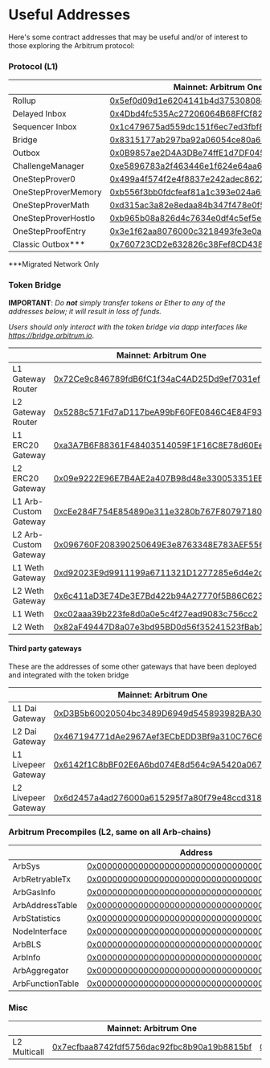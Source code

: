 # Useful Addresses

Here's some contract addresses that may be useful and/or of interest to those exploring the Arbitrum protocol:

### Protocol (L1)

<em className="arb-docs-table useful-address-table" id="protocol-addresses-table">

|                      | Mainnet: Arbitrum One                                                                                                 | Arbitrum Nova                                                                                                         | Nitro Goerli Rollup                                                                                                          |
| -------------------- | --------------------------------------------------------------------------------------------------------------------- | --------------------------------------------------------------------------------------------------------------------- | ---------------------------------------------------------------------------------------------------------------------------- |
| Rollup               | [0x5ef0d09d1e6204141b4d37530808ed19f60fba35](https://etherscan.io/address/0x5ef0d09d1e6204141b4d37530808ed19f60fba35) | [0xfb209827c58283535b744575e11953dcc4bead88](https://etherscan.io/address/0xfb209827c58283535b744575e11953dcc4bead88) | [0x45e5cAea8768F42B385A366D3551Ad1e0cbFAb17](https://goerli.etherscan.io/address/0x45e5cAea8768F42B385A366D3551Ad1e0cbFAb17) |
| Delayed Inbox        | [0x4Dbd4fc535Ac27206064B68FfCf827b0A60BAB3f](https://etherscan.io/address/0x4Dbd4fc535Ac27206064B68FfCf827b0A60BAB3f) | [0xc4448b71118c9071bcb9734a0eac55d18a153949](https://etherscan.io/address/0xc4448b71118c9071bcb9734a0eac55d18a153949) | [0x6BEbC4925716945D46F0Ec336D5C2564F419682C](https://goerli.etherscan.io/address/0x6BEbC4925716945D46F0Ec336D5C2564F419682C) |
| Sequencer Inbox      | [0x1c479675ad559dc151f6ec7ed3fbf8cee79582b6](https://etherscan.io/address/0x1c479675ad559dc151f6ec7ed3fbf8cee79582b6) | [0x211e1c4c7f1bf5351ac850ed10fd68cffcf6c21b](https://etherscan.io/address/0x211e1c4c7f1bf5351ac850ed10fd68cffcf6c21b) | [0x0484A87B144745A2E5b7c359552119B6EA2917A9](https://goerli.etherscan.io/address/0x0484A87B144745A2E5b7c359552119B6EA2917A9) |
| Bridge               | [0x8315177ab297ba92a06054ce80a67ed4dbd7ed3a](https://etherscan.io/address/0x8315177ab297ba92a06054ce80a67ed4dbd7ed3a) | [0xc1ebd02f738644983b6c4b2d440b8e77dde276bd](https://etherscan.io/address/0xc1ebd02f738644983b6c4b2d440b8e77dde276bd) | [0xaf4159a80b6cc41ed517db1c453d1ef5c2e4db72](https://goerli.etherscan.io/address/0xaf4159a80b6cc41ed517db1c453d1ef5c2e4db72) |
| Outbox               | [0x0B9857ae2D4A3DBe74ffE1d7DF045bb7F96E4840](https://etherscan.io/address/0x0B9857ae2D4A3DBe74ffE1d7DF045bb7F96E4840) | [0xD4B80C3D7240325D18E645B49e6535A3Bf95cc58](https://etherscan.io/address/0xD4B80C3D7240325D18E645B49e6535A3Bf95cc58) | [0x45Af9Ed1D03703e480CE7d328fB684bb67DA5049](https://goerli.etherscan.io/address/0x45Af9Ed1D03703e480CE7d328fB684bb67DA5049) |
| ChallengeManager     | [0xe5896783a2f463446e1f624e64aa6836be4c6f58](https://etherscan.io/address/0xe5896783a2f463446e1f624e64aa6836be4c6f58) | [0xa59075221b50c598aed0eae0bb9869639513af0d](https://etherscan.io/address/0xa59075221b50c598aed0eae0bb9869639513af0d) | [0xcaa89a8a8771dfd95020fba805f2dc774d2e625d](https://goerli.etherscan.io/address/0xcaa89a8a8771dfd95020fba805f2dc774d2e625d) |
| OneStepProver0       | [0x499a4f574f2e4f8837e242adec86223ef7deefcc](https://etherscan.io/address/0x499a4f574f2e4f8837e242adec86223ef7deefcc) | [0x8323b58c522690e6afae94044825f0c79a93d236](https://etherscan.io/address/0x8323b58c522690e6afae94044825f0c79a93d236) | [0xD7422f07fe48f6e82E40587feb2acaE1451f08A6](https://goerli.etherscan.io/address/0xD7422f07fe48f6e82E40587feb2acaE1451f08A6) |
| OneStepProverMemory  | [0xb556f3bb0fdcfeaf81a1c393e024a69a3327b676](https://etherscan.io/address/0xb556f3bb0fdcfeaf81a1c393e024a69a3327b676) | [0x7a6c0503107858f82a790e481024134092e19979](https://etherscan.io/address/0x7a6c0503107858f82a790e481024134092e19979) | [0x9221854E95283670E58738805a2d20405d17682E](https://goerli.etherscan.io/address/0x9221854E95283670E58738805a2d20405d17682E) |
| OneStepProverMath    | [0xd315ac3a82e8edaa84b347f478e0f59801747970](https://etherscan.io/address/0xd315ac3a82e8edaa84b347f478e0f59801747970) | [0x1efb116ebc38ce895eb2e5e009234e0e0836f2f5](https://etherscan.io/address/0x1efb116ebc38ce895eb2e5e009234e0e0836f2f5) | [0xFe18aB9B105a8C13Fbd67a0DaCb1C70e84Bb5d5E](https://goerli.etherscan.io/address/0xFe18aB9B105a8C13Fbd67a0DaCb1C70e84Bb5d5E) |
| OneStepProverHostIo  | [0xb965b08a826d4c7634e0df4c5ef5e1d1f9b5d13a](https://etherscan.io/address/0xb965b08a826d4c7634e0df4c5ef5e1d1f9b5d13a) | [0x9cbc3f14a57ce6ead0e770f528e2f1e8b8c37613](https://etherscan.io/address/0x9cbc3f14a57ce6ead0e770f528e2f1e8b8c37613) | [0x5518772ddb8e65416c6572E28BE58dAfc8A3834c](https://goerli.etherscan.io/address/0x5518772ddb8e65416c6572E28BE58dAfc8A3834c) |
| OneStepProofEntry    | [0x3e1f62aa8076000c3218493fe3e0ae40bcb9a1df](https://etherscan.io/address/0x3e1f62aa8076000c3218493fe3e0ae40bcb9a1df) | [0x7adca86896c4220f19b2f7f9746e7a99e57b0fc5](https://etherscan.io/address/0x7adca86896c4220f19b2f7f9746e7a99e57b0fc5) | [0xe46a0585C3Cb05AaE200161534Af1aE5Dff61294](https://goerli.etherscan.io/address/0xe46a0585C3Cb05AaE200161534Af1aE5Dff61294) |
| Classic Outbox\*\*\* | [0x760723CD2e632826c38Fef8CD438A4CC7E7E1A40](https://etherscan.io/address/0x760723CD2e632826c38Fef8CD438A4CC7E7E1A40) |                                                                                                                       |                                                                                                                              |

</em>

\*\*\*Migrated Network Only

### Token Bridge

**IMPORTANT**: _Do **not** simply transfer tokens or Ether to any of the addresses below; it will result in loss of funds._

_Users should only interact with the token bridge via dapp interfaces like https://bridge.arbitrum.io_.

<em className="arb-docs-table useful-address-table" id="bridge-addresses-table">

|                       | Mainnet: Arbitrum One                                                                                                 | Mainnet: Arbitrum Nova                                                                                                    | Nitro Goerli Rollup                                                                                                          |
| --------------------- | --------------------------------------------------------------------------------------------------------------------- | ------------------------------------------------------------------------------------------------------------------------- | ---------------------------------------------------------------------------------------------------------------------------- |
| L1 Gateway Router     | [0x72Ce9c846789fdB6fC1f34aC4AD25Dd9ef7031ef](https://etherscan.io/address/0x72Ce9c846789fdB6fC1f34aC4AD25Dd9ef7031ef) | [0xC840838Bc438d73C16c2f8b22D2Ce3669963cD48](https://etherscan.io/address/0xC840838Bc438d73C16c2f8b22D2Ce3669963cD48)     | [0x4c7708168395aEa569453Fc36862D2ffcDaC588c](https://goerli.etherscan.io/address/0x4c7708168395aEa569453Fc36862D2ffcDaC588c) |
| L2 Gateway Router     | [0x5288c571Fd7aD117beA99bF60FE0846C4E84F933](https://arbiscan.io/address/0x5288c571Fd7aD117beA99bF60FE0846C4E84F933)  | [0x21903d3F8176b1a0c17E953Cd896610Be9fFDFa8](https://nova.arbiscan.io/address/0x21903d3F8176b1a0c17E953Cd896610Be9fFDFa8) | [0xE5B9d8d42d656d1DcB8065A6c012FE3780246041](https://goerli.arbiscan.io/address/0xE5B9d8d42d656d1DcB8065A6c012FE3780246041)  |
| L1 ERC20 Gateway      | [0xa3A7B6F88361F48403514059F1F16C8E78d60EeC](https://etherscan.io/address/0xa3A7B6F88361F48403514059F1F16C8E78d60EeC) | [0xB2535b988dcE19f9D71dfB22dB6da744aCac21bf](https://etherscan.io/address/0xB2535b988dcE19f9D71dfB22dB6da744aCac21bf)     | [0x715D99480b77A8d9D603638e593a539E21345FdF](https://goerli.etherscan.io/address/0x715D99480b77A8d9D603638e593a539E21345FdF) |
| L2 ERC20 Gateway      | [0x09e9222E96E7B4AE2a407B98d48e330053351EEe](https://arbiscan.io/address/0x09e9222E96E7B4AE2a407B98d48e330053351EEe)  | [0xcF9bAb7e53DDe48A6DC4f286CB14e05298799257](https://nova.arbiscan.io/address/0xcF9bAb7e53DDe48A6DC4f286CB14e05298799257) | [0x2eC7Bc552CE8E51f098325D2FcF0d3b9d3d2A9a2](https://goerli.arbiscan.io/address/0x2eC7Bc552CE8E51f098325D2FcF0d3b9d3d2A9a2)  |
| L1 Arb-Custom Gateway | [0xcEe284F754E854890e311e3280b767F80797180d](https://etherscan.io/address/0xcEe284F754E854890e311e3280b767F80797180d) | [0x23122da8C581AA7E0d07A36Ff1f16F799650232f](https://etherscan.io/address/0x23122da8C581AA7E0d07A36Ff1f16F799650232f)     | [0x9fDD1C4E4AA24EEc1d913FABea925594a20d43C7](https://goerli.etherscan.io/address/0x9fDD1C4E4AA24EEc1d913FABea925594a20d43C7) |
| L2 Arb-Custom Gateway | [0x096760F208390250649E3e8763348E783AEF5562](https://arbiscan.io/address/0x096760F208390250649E3e8763348E783AEF5562)  | [0xbf544970E6BD77b21C6492C281AB60d0770451F4](https://nova.arbiscan.io/address/0xbf544970E6BD77b21C6492C281AB60d0770451F4) | [0x8b6990830cF135318f75182487A4D7698549C717](https://goerli.arbiscan.io/address/0x8b6990830cF135318f75182487A4D7698549C717)  |
| L1 Weth Gateway       | [0xd92023E9d9911199a6711321D1277285e6d4e2db](https://etherscan.io/address/0xd92023E9d9911199a6711321D1277285e6d4e2db) | [0xE4E2121b479017955Be0b175305B35f312330BaE](https://etherscan.io/address/0xE4E2121b479017955Be0b175305B35f312330BaE)     | [0x6e244cD02BBB8a6dbd7F626f05B2ef82151Ab502](https://goerli.etherscan.io/address/0x6e244cD02BBB8a6dbd7F626f05B2ef82151Ab502) |
| L2 Weth Gateway       | [0x6c411aD3E74De3E7Bd422b94A27770f5B86C623B](https://arbiscan.io/address/0x6c411aD3E74De3E7Bd422b94A27770f5B86C623B)  | [0x7626841cB6113412F9c88D3ADC720C9FAC88D9eD](https://nova.arbiscan.io/address/0x7626841cB6113412F9c88D3ADC720C9FAC88D9eD) | [0xf9F2e89c8347BD96742Cc07095dee490e64301d6](https://goerli.arbiscan.io/address/0xf9F2e89c8347BD96742Cc07095dee490e64301d6)  |
| L1 Weth               | [0xc02aaa39b223fe8d0a0e5c4f27ead9083c756cc2](https://etherscan.io/address/0xc02aaa39b223fe8d0a0e5c4f27ead9083c756cc2) | [0xC02aaA39b223FE8D0A0e5C4F27eAD9083C756Cc2](https://etherscan.io/address/0xC02aaA39b223FE8D0A0e5C4F27eAD9083C756Cc2)     | [0xB4FBF271143F4FBf7B91A5ded31805e42b2208d6](https://goerli.etherscan.io/address/0xB4FBF271143F4FBf7B91A5ded31805e42b2208d6) |
| L2 Weth               | [0x82aF49447D8a07e3bd95BD0d56f35241523fBab1](https://arbiscan.io/address/0x82aF49447D8a07e3bd95BD0d56f35241523fBab1)  | [0x722E8BdD2ce80A4422E880164f2079488e115365](https://nova.arbiscan.io/address/0x722E8BdD2ce80A4422E880164f2079488e115365) | [0xe39Ab88f8A4777030A534146A9Ca3B52bd5D43A3](https://goerli.arbiscan.io/address/0xe39Ab88f8A4777030A534146A9Ca3B52bd5D43A3)  |

</em>

#### Third party gateways

These are the addresses of some other gateways that have been deployed and integrated with the token bridge

|                     | Mainnet: Arbitrum One                                                                                                 |
| ------------------- | --------------------------------------------------------------------------------------------------------------------- |
| L1 Dai Gateway      | [0xD3B5b60020504bc3489D6949d545893982BA3011](https://etherscan.io/address/0xD3B5b60020504bc3489D6949d545893982BA3011) |
| L2 Dai Gateway      | [0x467194771dAe2967Aef3ECbEDD3Bf9a310C76C65](https://arbiscan.io/address/0x467194771dAe2967Aef3ECbEDD3Bf9a310C76C65)  |
| L1 Livepeer Gateway | [0x6142f1C8bBF02E6A6bd074E8d564c9A5420a0676](https://etherscan.io/address/0x6142f1C8bBF02E6A6bd074E8d564c9A5420a0676) |
| L2 Livepeer Gateway | [0x6d2457a4ad276000a615295f7a80f79e48ccd318](https://arbiscan.io/address/0x6D2457a4ad276000A615295f7A80F79E48CcD318)  |

### Arbitrum Precompiles (L2, same on all Arb-chains)

<em className="arb-docs-table useful-address-table" id="precompile-table">

|                  | Address                                                                                                              |
| ---------------- | -------------------------------------------------------------------------------------------------------------------- |
| ArbSys           | [0x0000000000000000000000000000000000000064](https://arbiscan.io/address/0x0000000000000000000000000000000000000064) |
| ArbRetryableTx   | [0x000000000000000000000000000000000000006E](https://arbiscan.io/address/0x000000000000000000000000000000000000006E) |
| ArbGasInfo       | [0x000000000000000000000000000000000000006C](https://arbiscan.io/address/0x000000000000000000000000000000000000006C) |
| ArbAddressTable  | [0x0000000000000000000000000000000000000066](https://arbiscan.io/address/0x0000000000000000000000000000000000000066) |
| ArbStatistics    | [0x000000000000000000000000000000000000006F](https://arbiscan.io/address/0x000000000000000000000000000000000000006F) |
| NodeInterface    | [0x00000000000000000000000000000000000000C8](https://arbiscan.io/address/0x00000000000000000000000000000000000000C8) |
| ArbBLS           | [0x0000000000000000000000000000000000000067](https://arbiscan.io/address/0x0000000000000000000000000000000000000067) |
| ArbInfo          | [0x0000000000000000000000000000000000000065](https://arbiscan.io/address/0x0000000000000000000000000000000000000065) |
| ArbAggregator    | [0x000000000000000000000000000000000000006D](https://arbiscan.io/address/0x000000000000000000000000000000000000006D) |
| ArbFunctionTable | [0x0000000000000000000000000000000000000068](https://arbiscan.io/address/0x0000000000000000000000000000000000000068) |

</em>

### Misc

<em className="arb-docs-table useful-address-table" id="misc-addresses-table">

|              | Mainnet: Arbitrum One                                                                                                | Mainnet: Arbitrum Nova                                                                                                    | Nitro Goerli Rollup                                                                                                                         |
| ------------ | -------------------------------------------------------------------------------------------------------------------- | ------------------------------------------------------------------------------------------------------------------------- | ------------------------------------------------------------------------------------------------------------------------------------------- |
| L2 Multicall | [0x7ecfbaa8742fdf5756dac92fbc8b90a19b8815bf](https://arbiscan.io/address/0x7ecfbaa8742fdf5756dac92fbc8b90a19b8815bf) | [0x5e1eE626420A354BbC9a95FeA1BAd4492e3bcB86](https://nova.arbiscan.io/address/0x5e1eE626420A354BbC9a95FeA1BAd4492e3bcB86) | [0x108B25170319f38DbED14cA9716C54E5D1FF4623](https://goerli-rollup-explorer.arbitrum.io/address/0x108B25170319f38DbED14cA9716C54E5D1FF4623) |

</em>
